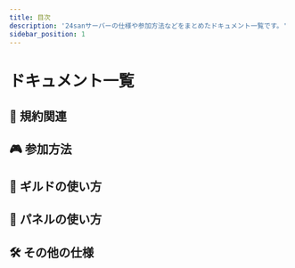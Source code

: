 ```yaml
---
title: 目次
description: '24sanサーバーの仕様や参加方法などをまとめたドキュメント一覧です。'
sidebar_position: 1
---
```




# ドキュメント一覧

<h2>📜 規約関連</h2>
<DocCardList items={[
  {
    type: 'link',
    label: '利用規約',
    href: '/docs/rules/terms_of_use',
    description: '24sanサーバーの利用規約をまとめています。',
  },
  {
    type: 'link',
    label: '許可/拒否されたMod一覧',
    href: '/docs/rules/allowed_mods',
    description: '当サーバーで許可もしくは拒否されたmodを紹介します。',
  },
  {
    type: 'link',
    label: 'プライバシーポリシー',
    href: '/docs/rules/privacy_policy',
    description: '24sanサーバーのプライバシーポリシーをまとめています。',
  },
]} />

<h2>🎮 参加方法</h2>
<DocCardList items={[
  {
    type: 'link',
    label: 'JAVA版の参加方法',
    href: '/docs/join/join_java',
    description: 'JAVA版の参加方法を紹介します。',
  },
  {
    type: 'link',
    label: '統合版の参加方法',
    href: '/docs/join/join_bedrock',
    description: '統合版・switch版の参加方法を紹介します。',
  },
  {
    type: 'link',
    label: 'Microsoftアカウントの作成方法',
    href: '/docs/join/create_account',
    description: 'Microsoftアカウントの作成方法を紹介します。',
  },
]} />

<h2>🏰 ギルドの使い方</h2>
<DocCardList items={[
  {
    type: 'link',
    label: 'ギルドの作成方法',
    href: '/docs/guild-create',
    description: 'ギルドを新しく作成する方法です。',
  },
  {
    type: 'link',
    label: 'ギルドの設定方法',
    href: '/docs/guild-create', // 必要に応じて変更
    description: 'ギルドの設定方法を説明します。',
  },
  {
    type: 'link',
    label: 'ギルドの参加方法',
    href: '/docs/guild-join',
    description: '既存のギルドへの参加方法を説明します。',
  },
]} />

<h2>🧭 パネルの使い方</h2>
<DocCardList items={[
  {
    type: 'link',
    label: '統合版パネル',
    href: '/docs/panel-bedrock',
    description: '統合版プレイヤー向けパネルの使い方。',
  },
  {
    type: 'link',
    label: 'JAVA版パネル',
    href: '/docs/panel-java',
    description: 'Java版プレイヤー向けパネルの使い方。',
  },
]} />

<h2>🛠 その他の仕様</h2>
<DocCardList items={[
  {
    type: 'link',
    label: 'ショップの作り方',
    href: '/docs/shop',
    description: 'ショップシステムの設置方法を紹介します。',
  },
  {
    type: 'link',
    label: 'エレベーターの作り方',
    href: '/docs/elevator',
    description: 'エレベーター設置の手順を詳しく解説。',
  },
]} />

